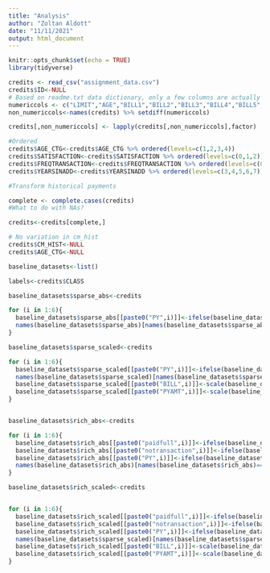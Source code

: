 ```yaml
---
title: "Analysis"
author: "Zoltan Aldott"
date: "11/11/2021"
output: html_document
---
```


```r
knitr::opts_chunk$set(echo = TRUE)
library(tidyverse)

```


```r
credits <- read_csv("assignment_data.csv")
credits$ID<-NULL
# Based on readme.txt data dictionary, only a few columns are actually numeric, so all but these columns are changed to factors
numericcols <- c("LIMIT","AGE","BILL1","BILL2","BILL3","BILL4","BILL5","BILL6","PYAMT1","PYAMT2","PYAMT3","PYAMT4","PYAMT5","PYAMT6","CREDITCRD","PY1","PY2","PY3","PY4","PY5","PY6")
non_numericcols<-names(credits) %>% setdiff(numericcols)

credits[,non_numericcols] <- lapply(credits[,non_numericcols],factor)

#Ordered
credits$AGE_CTG<-credits$AGE_CTG %>% ordered(levels=c(1,2,3,4))
credits$SATISFACTION<-credits$SATISFACTION %>% ordered(levels=c(0,1,2))
credits$FREQTRANSACTION<-credits$FREQTRANSACTION %>% ordered(levels=c(0,1))
credits$YEARSINADD<-credits$YEARSINADD %>% ordered(levels=c(3,4,5,6,7))

#Transform historical payments

complete <- complete.cases(credits)
#What to do with NAs?

credits<-credits[complete,]

# No variation in cm_hist
credits$CM_HIST<-NULL
credits$AGE_CTG<-NULL


```


```r
baseline_datasets<-list()

labels<-credits$CLASS

baseline_datasets$sparse_abs<-credits

for (i in 1:6){
  baseline_datasets$sparse_abs[[paste0("PY",i)]]<-ifelse(baseline_datasets$sparse_abs[[paste0("PY",i)]]<0,0,credits[[paste0("PY",i)]])
  names(baseline_datasets$sparse_abs)[names(baseline_datasets$sparse_abs)==paste0("PY",i)]<-paste0("DELAY",i)
}

baseline_datasets$sparse_scaled<-credits

for (i in 1:6){
  baseline_datasets$sparse_scaled[[paste0("PY",i)]]<-ifelse(baseline_datasets$sparse_scaled[[paste0("PY",i)]]<0,0,credits[[paste0("PY",i)]])
  names(baseline_datasets$sparse_scaled)[names(baseline_datasets$sparse_scaled)==paste0("PY",i)]<-paste0("DELAY",i)
  baseline_datasets$sparse_scaled[[paste0("BILL",i)]]<-scale(baseline_datasets$sparse_scaled[[paste0("BILL",i)]])
  baseline_datasets$sparse_scaled[[paste0("PYAMT",i)]]<-scale(baseline_datasets$sparse_scaled[[paste0("PYAMT",i)]])
}


baseline_datasets$rich_abs<-credits

for (i in 1:6){
  baseline_datasets$rich_abs[[paste0("paidfull",i)]]<-ifelse(baseline_datasets$rich_abs[[paste0("PY",i)]]==-1,1,0)
  baseline_datasets$rich_abs[[paste0("notransaction",i)]]<-ifelse(baseline_datasets$rich_abs[[paste0("PY",i)]]==-2,1,0)
  baseline_datasets$rich_abs[[paste0("PY",i)]]<-ifelse(baseline_datasets$rich_abs[[paste0("PY",i)]]<0,0,credits[[paste0("PY",i)]])
  names(baseline_datasets$rich_abs)[names(baseline_datasets$rich_abs)==paste0("PY",i)]<-paste0("DELAY",i)
}

baseline_datasets$rich_scaled<-credits


for (i in 1:6){
  baseline_datasets$rich_scaled[[paste0("paidfull",i)]]<-ifelse(baseline_datasets$rich_scaled[[paste0("PY",i)]]==-1,1,0)
  baseline_datasets$rich_scaled[[paste0("notransaction",i)]]<-ifelse(baseline_datasets$rich_scaled[[paste0("PY",i)]]==-2,1,0)
  baseline_datasets$rich_scaled[[paste0("PY",i)]]<-ifelse(baseline_datasets$rich_scaled[[paste0("PY",i)]]<0,0,credits[[paste0("PY",i)]])
  names(baseline_datasets$sparse_scaled)[names(baseline_datasets$sparse_scaled)==paste0("PY",i)]<-paste0("DELAY",i)
  baseline_datasets$rich_scaled[[paste0("BILL",i)]]<-scale(baseline_datasets$rich_scaled[[paste0("BILL",i)]])
  baseline_datasets$rich_scaled[[paste0("PYAMT",i)]]<-scale(baseline_datasets$rich_scaled[[paste0("PYAMT",i)]])
}



```


```r

```


```r

```


```r

```